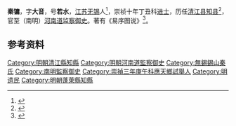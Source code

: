 {{Refimprove|time=2021-04-03T01:38:08+00:00}}
'''秦镛'''，字'''大音'''，号'''若水'''，[[江苏|江苏]][[无锡|无锡]]人<ref>{{cite book|title= 《傳世藏書: 史库. 四库全书总目》|author= 周仁|page= 78|year= 1995|publisher= 海南国际新闻出版中心}}</ref>，崇祯十年丁丑科[[进士|进士]]，历任[[清江县|清江县]][[知县|知县]]<ref>{{cite book|title= 《江西省志: 水利志》|page= 210|year= 1993|publisher= [[中共中央党校出版社|中共中央党校出版社]]|author= 江西省地方志编纂委员会}}</ref>，官至（南明）[[河南道|河南道]][[监察御史|监察御史]]。著有《易序图说》<ref>{{cite journal|title= 《<江苏艺文志·无锡卷>补正》|journal= 《图书馆杂志》|volume= 12|issue= 296|author= 尹楚兵|publisher= [[上海图书馆|上海图书馆]]|url= http://www.libraryjournal.com.cn/CN/article/downloadArticleFile.do?attachType=PDF&id=860|date= 2015-12-14}}</ref>。

==参考资料==
<references />

{{崇禎十年丁丑科殿試金榜}}

[[Category:明朝清江縣知縣|Category:明朝清江縣知縣]]
[[Category:明朝河南道監察御史|Category:明朝河南道監察御史]]
[[Category:無錫錫山秦氏|Category:無錫錫山秦氏]]
[[Category:南明監察御史|Category:南明監察御史]]
[[Category:崇禎三年庚午科應天鄉試舉人|Category:崇禎三年庚午科應天鄉試舉人]]
[[Category:明遗民|Category:明遗民]]
[[Category:明朝蓬萊縣知縣|Category:明朝蓬萊縣知縣]]